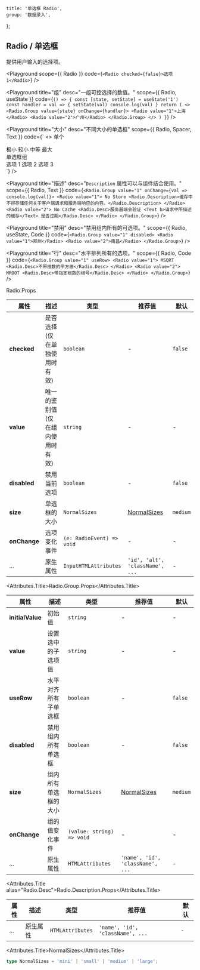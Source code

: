
	title: '单选框 Radio',
	group: '数据录入',
};

## Radio / 单选框

提供用户输入的选择项。

<Playground
	scope={{ Radio }}
	code={`
<Radio checked={false}>选项 1</Radio>
`}
/>

<Playground
	title="组"
	desc="一组可控选择的数值。"
	scope={{ Radio, useState }}
	code={`
() => {
  const [state, setState] = useState('1')
  const handler = val => {
    setState(val)
    console.log(val)
  }
  return (
    <>
      <Radio.Group value={state} onChange={handler}>
        <Radio value="1">上海</Radio>
        <Radio value="2">广州</Radio>
      </Radio.Group>
    </>
  )
}
`}
/>

<Playground
	title="大小"
	desc="不同大小的单选框"
	scope={{ Radio, Spacer, Text }}
	code={`
<>
  <Text span size="12px" type="secondary">单个</Text>
  <div style={{ paddingLeft: '.25rem', marginTop: '.25rem' }}>
    <Radio checked={false} size="mini">极小</Radio>
    <Radio checked={false} size="small">较小</Radio>
    <Radio checked={false} size="medium">中等</Radio>
    <Radio checked={false} size="large">最大</Radio>
  </div>
  <Spacer y={.5} />
  <Text span size="12px" type="secondary">单选框组</Text>
  <div style={{ paddingLeft: '.25rem', marginTop: '.25rem' }}>
    <Radio.Group size="mini">
      <Radio value="1">选项 1</Radio>
      <Radio value="2">选项 2</Radio>
      <Radio value="3">选项 3</Radio>
    </Radio.Group>
  </div>
</>
`}
/>

<Playground
	title="描述"
	desc="`Description` 属性可以与组件结合使用。"
	scope={{ Radio, Text }}
	code={`
<Radio.Group value="1" onChange={val => console.log(val)}>
  <Radio value="1">
    No Store
    <Radio.Description>缓存中不得存储任何关于客户端请求和服务端响应的内容。</Radio.Description>
  </Radio>
  <Radio value="2">
    No Cache
    <Radio.Desc>服务器端会验证 <Text b>请求中所描述的缓存</Text> 是否过期</Radio.Desc>
  </Radio>
</Radio.Group>
`}
/>

<Playground
	title="禁用"
	desc="禁用组内所有的可选项。"
	scope={{ Radio, useState, Code }}
	code={`
<Radio.Group value="1" disabled>
  <Radio value="1">郑州</Radio>
  <Radio value="2">南昌</Radio>
</Radio.Group>
`}
/>

<Playground
	title="行"
	desc="水平排列所有的选项。"
	scope={{ Radio, Code }}
	code={`
<Radio.Group value="1" useRow>
  <Radio value="1">
    MSQRT
    <Radio.Desc>不带根数的平方根</Radio.Desc>
  </Radio>
  <Radio value="2">
    MROOT
    <Radio.Desc>带指定根数的根号</Radio.Desc>
  </Radio>
</Radio.Group>
`}
/>

<Attributes edit="/pages/zh-cn/components/radio.mdx">
<Attributes.Title>Radio.Props</Attributes.Title>

| 属性         | 描述                              | 类型                      | 推荐值                          | 默认     |
| ------------ | --------------------------------- | ------------------------- | ------------------------------- | -------- |
| **checked**  | 是否选择 (仅在单独使用时有效)     | `boolean`                 | -                               | `false`  |
| **value**    | 唯一的鉴别值 (仅在组内使用时有效) | `string`                  | -                               | -        |
| **disabled** | 禁用当前选项                      | `boolean`                 | -                               | `false`  |
| **size**     | 单选框的大小                      | `NormalSizes`             | [NormalSizes](#normalsizes)     | `medium` |
| **onChange** | 选项变化事件                      | `(e: RadioEvent) => void` | -                               | -        |
| ...          | 原生属性                          | `InputHTMLAttributes`     | `'id', 'alt', 'className', ...` | -        |

<Attributes.Title>Radio.Group.Props</Attributes.Title>

| 属性             | 描述                 | 类型                      | 推荐值                           | 默认     |
| ---------------- | -------------------- | ------------------------- | -------------------------------- | -------- |
| **initialValue** | 初始值               | `string`                  | -                                | -        |
| **value**        | 设置选中的子选项值   | `string`                  | -                                | -        |
| **useRow**       | 水平对齐所有子单选框 | `boolean`                 | -                                | `false`  |
| **disabled**     | 禁用组内所有单选框   | `boolean`                 | -                                | `false`  |
| **size**         | 组内所有单选框的大小 | `NormalSizes`             | [NormalSizes](#normalsizes)      | `medium` |
| **onChange**     | 组的值变化事件       | `(value: string) => void` | -                                | -        |
| ...              | 原生属性             | `HTMLAttributes`          | `'name', 'id', 'className', ...` | -        |

<Attributes.Title alias="Radio.Desc">Radio.Description.Props</Attributes.Title>

| 属性 | 描述     | 类型             | 推荐值                           | 默认 |
| ---- | -------- | ---------------- | -------------------------------- | ---- |
| ...  | 原生属性 | `HTMLAttributes` | `'name', 'id', 'className', ...` | -    |

<Attributes.Title>NormalSizes</Attributes.Title>

```ts
type NormalSizes = 'mini' | 'small' | 'medium' | 'large';
```

</Attributes>

